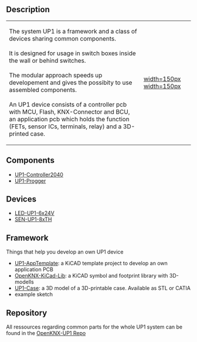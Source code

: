 == Description ==

{|
|-
| The system UP1 is a framework and a class of devices sharing common components.<br><br>
It is designed for usage in switch boxes inside the wall or behind switches.<br><br>
The modular approach speeds up developement and gives the possibity to use assembled components.<br><br>
An UP1 device consists of a controller pcb with MCU, Flash, KNX-Connector and BCU, an application pcb which holds the function (FETs, sensor ICs, terminals, relay) and a 3D-printed case.
| [[https://github.com/OpenKNX/OpenKNX-UP1/blob/main/doc/UP1-Controller2040_V00.02_3D_bot.png|width=150px]] [[https://github.com/OpenKNX/OpenKNX-UP1/blob/main/doc/UP1-Case_001_Catia.png|width=150px]]
|}

== Components ==

* [[UP1-Controller2040]]
* [[UP1-Progger]]

== Devices ==

* [[LED-UP1-6x24V]]
* [[SEN-UP1-8xTH]]

== Framework ==

Things that help you develop an own UP1 device

* [https://github.com/OpenKNX/OpenKNX-UP1/tree/main/hardware/EDA-Files/UP1-AppTemplate UP1-AppTemplate]: a KiCAD template project to develop an own application PCB
* [[OpenKNX-KiCad-Lib]]: a KiCAD symbol and footprint library with 3D-modells
* [https://github.com/OpenKNX/OpenKNX-UP1/tree/main/hardware/CAD-Files/UP1-Case UP1-Case]: a 3D model of a 3D-printable case. Available as STL or CATIA
* example sketch

== Repository ==

All ressources regarding common parts for the whole UP1 system can be found in the [https://github.com/OpenKNX/OpenKNX-UP1 OpenKNX-UP1 Repo]